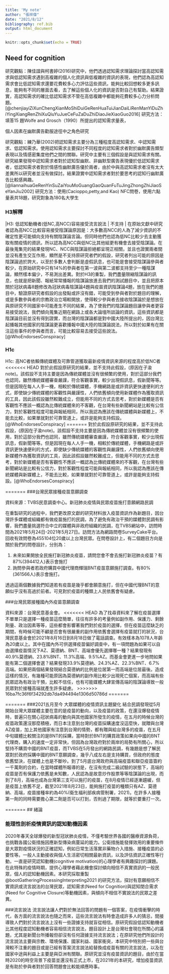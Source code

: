 ```yaml
---
title: 'My note'
author: "張祥偉"
date: "2021/8/12"
bibliography: ref.bib
output: html_document
---
```


```r
knitr::opts_chunk$set(echo = TRUE)
```

## Need for cognition
 
研究觀點：陳佳誼與柯書婷(2016)研究中，他們透過認知需求理論探討當高認知需求與低認知需求遇到高複雜的個人化資訊與低複雜的資訊的表現，他們認為高認知需求會比低認知需求還要花費較多心力評估這些資訊，能夠比較回想較多更多訊息，能夠有不同的層面去看，去了解這些個人化的資訊是否對自己有幫助。結果證實，高認知需求的確比低認知需求不管在高低複雜中都能夠花費較多心力分析問題。[@chenjiayiZiXunChengXianMoShiDuiGeRenHuaTuiJianDaiLiRenManYiDuZhiYingXiangRenZhiXuQiuYuJueCeFuZaDuZhiDiaoJieXiaoGuo2016]
研究方法：填答15 題Wolfe and Grosch（1990）所提出的認知需求量表，

個人因素在幽默廣告勸服途徑中之角色研究

研究觀點：練乃華(2002)把認知需求主要分為三種程度高認知需求、中認知需求、低認知需求。使用認知需求主要探討不同程度的認知需求者對於幽默廣告類型表現以及情感密集度他們之間的關聯。研究中主要有三個假設是與認知需求有關。研究結果發現中認知需求者對於認知型幽默、非幽默型廣告表現優於低認知需求者，低認知需求者對於情感性幽默廣告優於兩者，由於中與高認知需求者沒有太大差異所以研究者並沒有做探討。結果證實中認知需求者對於要思考的認知行幽默廣告比較感興趣。[@liannaihuaGeRenYinSuZaiYouMoGuangGaoQuanFuTuJingZhongZhiJiaoSeYanJiu2002]
研究方法：使用(Cacioppo,petty,and Kao) NFC問卷，使用六點量表共18題，研究對象為180名大學生

### H3解釋
|H3: 低認知動機者(低NC,高NCC)容易接受流言說法 | 不支持 |
在原始文獻中研究者認為高NCC比較容易接受陰謀論原因是：大多數高NCC的人為了減少資訊的不確定性更可能傾向支持有關陰謀論言論。但同時他們也認為低NC比較少去主動獲取有關疫情的資訊，所以認為高NCC與低NC比其他組更有機會去接受陰謀論。在最後蒐集完的結果發現NC、NCC與陰謀論拒絕都呈現正相關，並且也證實兩者間並沒有產生交互作用，顯然是不支持原研究者們的假設，研究者列出可能的原因是陰謀論過於誇大，以至於多數人會判斷是虛假訊息，也可能是會接受陰謀論參與者較少，在原始研究中只有14%的參與者在第一波與第二波都支持至少一種陰謀論，顯然樣本偏少，不易測出差異。對於H3的重製，我們盡量限縮陰謀論的訊息，也就是把新聞、報紙常常播報的陰謀論放進去我們的測試題目中，並且把原本關於冠狀病毒8題修改為冠狀病毒陰謀論4題與疫苗資訊陰謀論4題，放在我們的題目中，驗證原研究者假設的出發點或許沒有錯，可能受到參與者對於題目的理解，或是多數參與者的宗教政治立場較開放，使得較少參與者去接收陰謀論於是想放在與原研究不同國家中可能產生不同的結果，為了使我們的陰謀論題目讓參與者更容易接受說法，我們傾向蒐集近期在網路上或各大論壇所談論的資訊，這些資訊都是陰謀論目前並沒有得到證實，而台灣的陰謀論都是對中國大陸所提出的，因台灣比起播報其他國家的陰謀論更喜歡播報中國大陸的陰謀論說法，所以對於如果有在關注這些事件的參與者而言，可能比較容易去接受這些說法。[@WhoEndorsesConspiracy]  

### H1c
H1c: 高NC者依賴傳統媒體及可靠管道獲取最新疫情資訊來源的程度高於低NC者
<<<<<<< HEAD
對於此假設原研究的結果，並不支持此假設，(原因在子渝note)。該假設不支持主要是因為傳統媒體並沒有很頻繁的使用，對於這部分我們也認同，雖然傳統媒體審查嚴謹，符合客觀事實，較少出現假訊息，假新聞等等。但是因現在每人人手一機，相較於傳統媒體，手機網路是或許資訊更快速便利的方式，即使缺少傳統媒體的客觀性與嚴謹性，人們依舊傾向使用新媒體作為獲取資訊的工具，因此該假設雖然較難成立，但能用不同的方式去思考，對於新媒體是否有客觀性不應該一概認為比傳統媒體來的不客觀，在台灣有些新聞網站是比較有公信力，對於客觀性程度可能與報紙相同，所以我認為應該在傳統媒體與新媒體上，不能去比較，如果單就對於可靠管道上，或許是能夠支持假設。[@WhoEndorsesConspiracy]
=======
對於此假設原研究的結果，並不支持此假設，(原因在子渝note)。該假設不支持主要是因為傳統媒體並沒有很頻繁的使用，對於這部分我們也認同，雖然傳統媒體審查嚴謹，符合客觀事實，較少出現假訊息，假新聞等等。但是因現在每人人手一機，相較於傳統媒體，手機網路是或許資訊更快速便利的方式，即使缺少傳統媒體的客觀性與嚴謹性，人們依舊傾向使用新媒體作為獲取資訊的工具，因此該假設雖然較難成立，但能用不同的方式去思考，對於新媒體是否有客觀性不應該一概認為比傳統媒體來的不客觀，在台灣有些新聞網站是比較有公信力，對於客觀性程度可能與報紙相同，所以我認為應該在傳統媒體與新媒體上，不能去比較，如果單就對於可靠管道上，或許是能夠支持假設。[@WhoEndorsesConspiracy]



=======
###台灣民眾接種疫苗意願調查

資料來源：TVBS民意調查中心。新冠肺炎疫情與民眾疫苗施打意願網路民調

在重製研究的過程中，我們更改原文獻的研究材料放入疫苗資訊作為新題目，因台灣許多媒體或組織都有做疫苗施打的民調，為了避免有政治干預的媒體對民調有影響，我們盡量挑選符合中立的媒體與非政府組織的民調，在TVBS網站中，訪問時間為2021年5月24日-2021年5月27日。訪問方法為網路問卷SurveyCake平台。回收有效問卷為455104位20歲以上台灣民眾。在問卷設計上，有二個題目方向是關於我們的問卷設計，分別為：

1. 未來如果開放全民施打新冠肺炎疫苗，請問您會不會去施打新冠肺炎疫苗？有87%(394412人)表示會施打
2. 詢問參與者若政府購買中國代理商輝瑞BNT疫苗意願施打調查。有80%(361566人)表示會施打。

透過這兩個數據我們知道若有疫苗是幾乎都會願意施打，但在中國代理BNT的意願似乎沒有高過於前者。可見對於疫苗的種類上人民依舊會有疑慮。   

###台灣民眾接種國內外疫苗意願調查

資料來源：台灣民意基金會。
<<<<<<< HEAD
為了找尋資料來了解在疫苗選擇不單單只是選擇一種疫苗這麼簡單，往往有許多的考量例如副作用、保護力、剩餘劑量、政治因素等等，這些都會影響著我們對於疫苗的選擇，但在疫苗這麼缺乏的期間，有時候可能不顧是否會有很嚴重的副作用依舊會選擇有疫苗就打的狀況，台灣民意基金會於2021年8月16日到8月18日做了電話調查。有效樣本為1078人年齡為20歲以上。其中在國內外可供選擇疫苗偏好調查中，有一項問題為如果可以自由選擇疫苗情況下AZ、莫德納、BNT、高端會優先選擇哪一種？結果發現有40.9%莫德納、23.8%BNT、11.3%高端、9.5%AZ。而基金會更進一步地問如果能有第二個選擇會選？結果發現33.9%莫德納、24.3%AZ、22.3%BNT、6.7%高端。如果把兩個結果發現結合莫德納的比例是位居第一而高端是位居最後。造成這樣的情況，有幾種可能原因為莫德納的副作用比較少出現死亡個案，而高端有些民眾認為有政治干預，比較不信任，也有可能媒體大肆宣傳高端的陰謀論導致一般民眾對於接種高端就產生許多疑慮。 
>>>>>>> 16ba7fc36f6f34292db7da494494e1306d50786d
=======

=======
###2021五月至今  大眾媒體的疫情資訊主題變化
結合民調發現從5月開始台灣大眾媒體主要在意的是疫苗的動向，以及疫苗的政策，在還沒爆發疫情時，普遍只在關心冠狀病毒的動向與其他國家所發生的疫情，在五月的時候台灣的疫苗政策還沒那麼積極，而日本注意到台灣的疫苗採購速度沒這麼快，就贈與台灣AZ疫苗，加上其他國家有注意到台灣的情勢，都有贈與給台灣多的疫苗，在五月中旬媒體比較關注的是BNT的採購，當時對於BNT的購買政策如果向中國的BNT代理商，購入的速度一定非常快，但因為台灣政府對於兩岸的局勢有所關心，所以堅持不購買中國的BNT疫苗，而TVBS在5月發出的網路民調，有幾題是想了解民眾對於政府採購中國的BNT意願調查，幾乎八成左右是支持購買，但政府的態度依舊堅決，在媒體上也是不斷吵。到了5月底台灣政府與高端疫苗和聯亞疫苗簽約一千萬劑的合約，在當時媒體所報導的是，在沒有完成二級試驗的狀態下，高端的疫苗是否有保護力依舊是未知數，人民認為是故意炒作股票等等陰謀論的出現，而到了8月，高端也成為台灣第三支可以施打的疫苗，在8月疫情已經逐漸趨緩，但是疫苗上依舊不足，截至2021年8月23日，能夠施打疫苗的種類只有AZ、莫德納、高端，疫苗接種率約為40%(衛生福利部疾病管制署，2021)。在許多人接種第一劑的同時需要擔心第二劑是否可以打到，否則過了期限，就等於要重打一次。

=======
## 緒論

### 能理性剖析疫情資訊的認知動機因素

2020年春天全球爆發的新型冠狀肺炎疫情，不僅考驗世界各國的醫療資源負荷，也挑戰各國公衛措施因應新型傳染病蔓延的能力。公衛措施能發揮效用的重要條件是大眾對疫情狀況的正確認知，例如日常生活落實非藥物介入措施、接種疫苗的必要性等。一般人主動接收與個人生活密切相關最新資訊，以及評估資訊正確性等行動，一直是研究認知動機(cognitive motivation)的心理學者有興趣探討的課題。在此特殊的疫情時期，提供心理學者藉此機會探討傾向相信不真實資訊的一般民眾，個人的認知動機因素。本研究採取重製 @bootGatheringProcessingInterpreting2021 的研究方法，探討有意願相信不實資訊或流言說法的台灣民眾，認知需求(Need for Cognition)與認知閉合需求(Need for Cognitive Closure)等動機因素，與傾向不相信不實說法的民眾之差異。

###流言說法
流言說法讓人們對於無法回答的問題有一個答案，在疫情衝擊的時代，各方面的流言說法也隨之而來，這些流言說法有時會造成許多人的猜忌，間接導致人們對於流言說法上沒有一些證據支持就盲從相信。原研究假設低認知動機者比其他程度認知動機者容易相信流言說法，題目設計上是台灣社會現在所關心的議題，尤其是新聞台所播報但卻沒有任何證據支持流言說法；在原研究他們所設計的流言說法主要與宗教、環境保護、國家利益、國家衝突，本研究中特別把一些與台灣較不注重的題目或是已經有答案流言說法給替換成疫苗有關的流言說法，以及在國家中途與利益上主要是與亞洲有關聯。原研究並沒有疫苗資訊的題目，由於在當時2020的時空背景下疫苗並還沒有正式上市，在2021年的本研究，增加疫苗資訊是有助於參與者對於回答問題會比較能順應時事。
